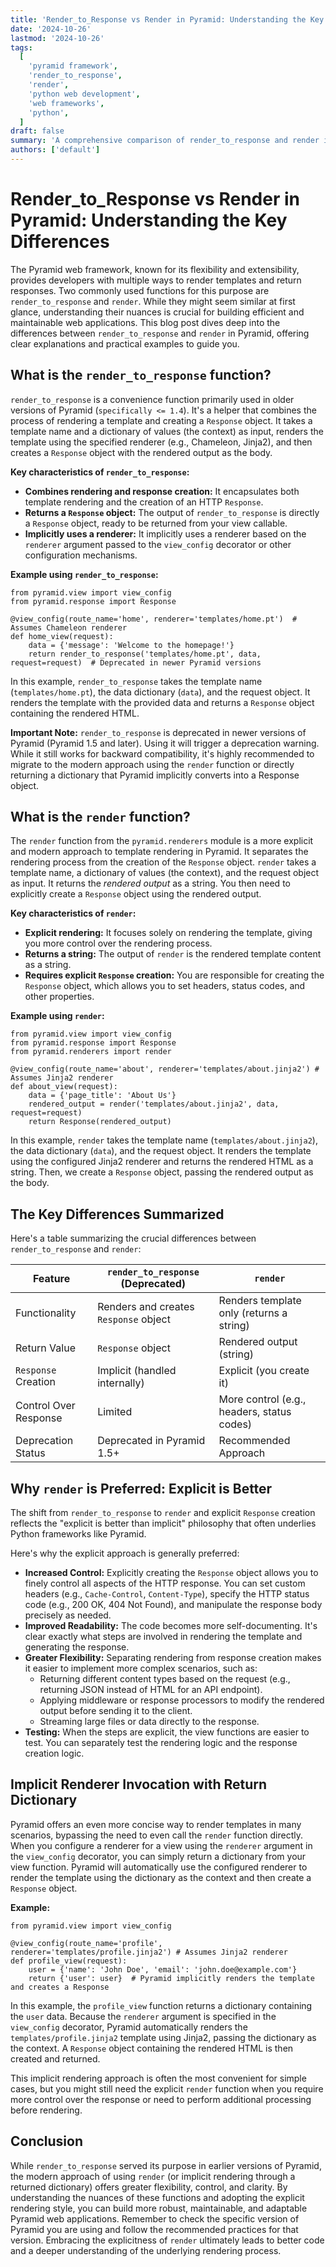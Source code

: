 ```yaml
---
title: 'Render_to_Response vs Render in Pyramid: Understanding the Key Differences'
date: '2024-10-26'
lastmod: '2024-10-26'
tags:
  [
    'pyramid framework',
    'render_to_response',
    'render',
    'python web development',
    'web frameworks',
    'python',
  ]
draft: false
summary: 'A comprehensive comparison of render_to_response and render in the Pyramid web framework, explaining their usage, differences, and providing practical examples for effective web development.'
authors: ['default']
---
```


# Render_to_Response vs Render in Pyramid: Understanding the Key Differences

The Pyramid web framework, known for its flexibility and extensibility, provides developers with multiple ways to render templates and return responses. Two commonly used functions for this purpose are `render_to_response` and `render`. While they might seem similar at first glance, understanding their nuances is crucial for building efficient and maintainable web applications. This blog post dives deep into the differences between `render_to_response` and `render` in Pyramid, offering clear explanations and practical examples to guide you.

## What is the `render_to_response` function?

`render_to_response` is a convenience function primarily used in older versions of Pyramid (`specifically <= 1.4`). It's a helper that combines the process of rendering a template and creating a `Response` object. It takes a template name and a dictionary of values (the context) as input, renders the template using the specified renderer (e.g., Chameleon, Jinja2), and then creates a `Response` object with the rendered output as the body.

**Key characteristics of `render_to_response`:**

- **Combines rendering and response creation:** It encapsulates both template rendering and the creation of an HTTP `Response`.
- **Returns a `Response` object:** The output of `render_to_response` is directly a `Response` object, ready to be returned from your view callable.
- **Implicitly uses a renderer:** It implicitly uses a renderer based on the `renderer` argument passed to the `view_config` decorator or other configuration mechanisms.

**Example using `render_to_response`:**

```plaintext
from pyramid.view import view_config
from pyramid.response import Response

@view_config(route_name='home', renderer='templates/home.pt')  # Assumes Chameleon renderer
def home_view(request):
    data = {'message': 'Welcome to the homepage!'}
    return render_to_response('templates/home.pt', data, request=request)  # Deprecated in newer Pyramid versions
```

In this example, `render_to_response` takes the template name (`templates/home.pt`), the data dictionary (`data`), and the request object. It renders the template with the provided data and returns a `Response` object containing the rendered HTML.

**Important Note:** `render_to_response` is deprecated in newer versions of Pyramid (Pyramid 1.5 and later). Using it will trigger a deprecation warning. While it still works for backward compatibility, it's highly recommended to migrate to the modern approach using the `render` function or directly returning a dictionary that Pyramid implicitly converts into a Response object.

## What is the `render` function?

The `render` function from the `pyramid.renderers` module is a more explicit and modern approach to template rendering in Pyramid. It separates the rendering process from the creation of the `Response` object. `render` takes a template name, a dictionary of values (the context), and the request object as input. It returns the _rendered output_ as a string. You then need to explicitly create a `Response` object using the rendered output.

**Key characteristics of `render`:**

- **Explicit rendering:** It focuses solely on rendering the template, giving you more control over the rendering process.
- **Returns a string:** The output of `render` is the rendered template content as a string.
- **Requires explicit `Response` creation:** You are responsible for creating the `Response` object, which allows you to set headers, status codes, and other properties.

**Example using `render`:**

```plaintext
from pyramid.view import view_config
from pyramid.response import Response
from pyramid.renderers import render

@view_config(route_name='about', renderer='templates/about.jinja2') # Assumes Jinja2 renderer
def about_view(request):
    data = {'page_title': 'About Us'}
    rendered_output = render('templates/about.jinja2', data, request=request)
    return Response(rendered_output)
```

In this example, `render` takes the template name (`templates/about.jinja2`), the data dictionary (`data`), and the request object. It renders the template using the configured Jinja2 renderer and returns the rendered HTML as a string. Then, we create a `Response` object, passing the rendered output as the body.

## The Key Differences Summarized

Here's a table summarizing the crucial differences between `render_to_response` and `render`:

| Feature               | `render_to_response` (Deprecated)     | `render`                                   |
| --------------------- | ------------------------------------- | ------------------------------------------ |
| Functionality         | Renders and creates `Response` object | Renders template only (returns a string)   |
| Return Value          | `Response` object                     | Rendered output (string)                   |
| `Response` Creation   | Implicit (handled internally)         | Explicit (you create it)                   |
| Control Over Response | Limited                               | More control (e.g., headers, status codes) |
| Deprecation Status    | Deprecated in Pyramid 1.5+            | Recommended Approach                       |

## Why `render` is Preferred: Explicit is Better

The shift from `render_to_response` to `render` and explicit `Response` creation reflects the "explicit is better than implicit" philosophy that often underlies Python frameworks like Pyramid.

Here's why the explicit approach is generally preferred:

- **Increased Control:** Explicitly creating the `Response` object allows you to finely control all aspects of the HTTP response. You can set custom headers (e.g., `Cache-Control`, `Content-Type`), specify the HTTP status code (e.g., 200 OK, 404 Not Found), and manipulate the response body precisely as needed.
- **Improved Readability:** The code becomes more self-documenting. It's clear exactly what steps are involved in rendering the template and generating the response.
- **Greater Flexibility:** Separating rendering from response creation makes it easier to implement more complex scenarios, such as:
  - Returning different content types based on the request (e.g., returning JSON instead of HTML for an API endpoint).
  - Applying middleware or response processors to modify the rendered output before sending it to the client.
  - Streaming large files or data directly to the response.
- **Testing:** When the steps are explicit, the view functions are easier to test. You can separately test the rendering logic and the response creation logic.

## Implicit Renderer Invocation with Return Dictionary

Pyramid offers an even more concise way to render templates in many scenarios, bypassing the need to even call the `render` function directly. When you configure a renderer for a view using the `renderer` argument in the `view_config` decorator, you can simply return a dictionary from your view function. Pyramid will automatically use the configured renderer to render the template using the dictionary as the context and then create a `Response` object.

**Example:**

```plaintext
from pyramid.view import view_config

@view_config(route_name='profile', renderer='templates/profile.jinja2') # Assumes Jinja2 renderer
def profile_view(request):
    user = {'name': 'John Doe', 'email': 'john.doe@example.com'}
    return {'user': user}  # Pyramid implicitly renders the template and creates a Response
```

In this example, the `profile_view` function returns a dictionary containing the `user` data. Because the `renderer` argument is specified in the `view_config` decorator, Pyramid automatically renders the `templates/profile.jinja2` template using Jinja2, passing the dictionary as the context. A `Response` object containing the rendered HTML is then created and returned.

This implicit rendering approach is often the most convenient for simple cases, but you might still need the explicit `render` function when you require more control over the response or need to perform additional processing before rendering.

## Conclusion

While `render_to_response` served its purpose in earlier versions of Pyramid, the modern approach of using `render` (or implicit rendering through a returned dictionary) offers greater flexibility, control, and clarity. By understanding the nuances of these functions and adopting the explicit rendering style, you can build more robust, maintainable, and adaptable Pyramid web applications. Remember to check the specific version of Pyramid you are using and follow the recommended practices for that version. Embracing the explicitness of `render` ultimately leads to better code and a deeper understanding of the underlying rendering process.
